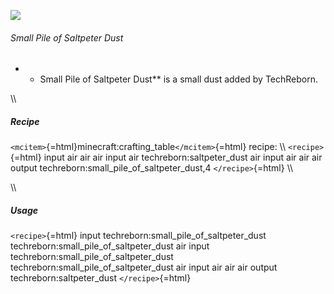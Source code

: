 ![](/mods/techreborn/small_pile_of_saltpeter_dust.png)

###### Small Pile of Saltpeter Dust

-   -   Small Pile of Saltpeter Dust** is a small dust added by
        TechReborn.

\\\\

##### Recipe

`<mcitem>`{=html}minecraft:crafting_table`</mcitem>`{=html} recipe: \\\\
`<recipe>`{=html} input air air air input air techreborn:saltpeter_dust
air input air air air output techreborn:small_pile_of_saltpeter_dust,4
`</recipe>`{=html} \\\\

\\\\

##### Usage

`<recipe>`{=html} input techreborn:small_pile_of_saltpeter_dust
techreborn:small_pile_of_saltpeter_dust air input
techreborn:small_pile_of_saltpeter_dust
techreborn:small_pile_of_saltpeter_dust air input air air air output
techreborn:saltpeter_dust `</recipe>`{=html}
